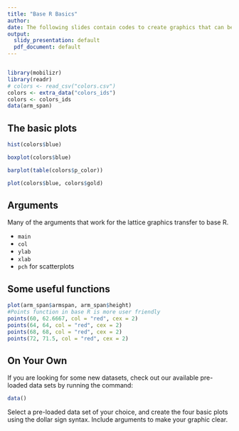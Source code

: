 ```yaml
---
title: "Base R Basics"
author:
date: The following slides contain codes to create graphics that can be utilized in the IDS course.
output:
  slidy_presentation: default
  pdf_document: default
---
```


```r
```

```r
library(mobilizr)
library(readr)
# colors <- read_csv("colors.csv")
colors <- extra_data("colors_ids")
colors <- colors_ids
data(arm_span)
```

## The basic plots

```r
hist(colors$blue)
```


```r
boxplot(colors$blue)
```

```r
barplot(table(colors$p_color))
```


```r
plot(colors$blue, colors$gold)
```

## Arguments


Many of the arguments that work for the lattice graphics transfer to base R.

- `main`
- `col`
- `ylab`
- `xlab`
- `pch` for scatterplots

## Some useful functions

```r
plot(arm_span$armspan, arm_span$height)
#Points function in base R is more user friendly
points(60, 62.6667, col = "red", cex = 2)
points(64, 64, col = "red", cex = 2)
points(68, 68, col = "red", cex = 2)
points(72, 71.5, col = "red", cex = 2)
```



## On Your Own

If you are looking for some new datasets, check out our available pre-loaded data sets by running the command:

```r
data()
```

Select a pre-loaded data set of your choice, and create the four basic plots using the dollar sign syntax. Include arguments to make your graphic clear.






